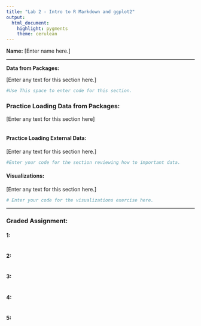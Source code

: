 ```yaml
---
title: "Lab 2 - Intro to R Markdown and ggplot2"
output: 
  html_document:
    highlight: pygments
    theme: cerulean
---
```


**Name:** [Enter name here.]

* * *

**Data from Packages:**

[Enter any text for this section here.]

```r

#Use This space to enter code for this section.

```

### Practice Loading Data from Packages:

[Enter any text for this section here]

```r

```

#### Practice Loading External Data: 

[Enter any text for this section here.]


```r

#Enter your code for the section reviewing how to important data.

```

#### Visualizations:

[Enter any text for this section here.]

```r

# Enter your code for the visualizations exercise here.

```

* * *

### Graded Assignment:


#### 1:

```r

```

#### 2:

```r

```

#### 3:

```r

```

#### 4:

```r

```

#### 5:

```r

```

